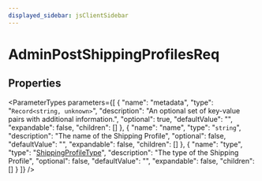 ```yaml
---
displayed_sidebar: jsClientSidebar
---
```



# AdminPostShippingProfilesReq

## Properties

<ParameterTypes parameters={[
  {
    "name": "metadata",
    "type": "`Record<string, unknown>`",
    "description": "An optional set of key-value pairs with additional information.",
    "optional": true,
    "defaultValue": "",
    "expandable": false,
    "children": []
  },
  {
    "name": "name",
    "type": "`string`",
    "description": "The name of the Shipping Profile",
    "optional": false,
    "defaultValue": "",
    "expandable": false,
    "children": []
  },
  {
    "name": "type",
    "type": "[ShippingProfileType](../enums/internal.ShippingProfileType.mdx)",
    "description": "The type of the Shipping Profile",
    "optional": false,
    "defaultValue": "",
    "expandable": false,
    "children": []
  }
]} />
